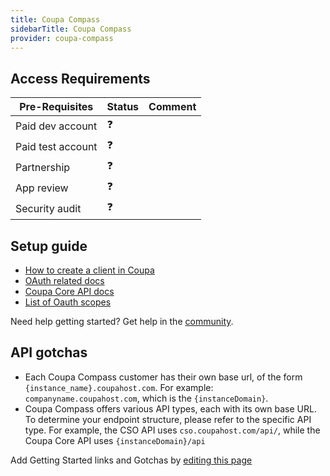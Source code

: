 ```yaml
---
title: Coupa Compass
sidebarTitle: Coupa Compass
provider: coupa-compass
---
```



<Overview />
<PreBuiltTooling provider={providers[pageMetadata.provider]} />
<PreBuiltUseCases />

## Access Requirements
| Pre-Requisites | Status | Comment|
| - | - | - |
| Paid dev account | ❓ |  |
| Paid test account | ❓ |  |
| Partnership | ❓ | |
| App review | ❓ |  |
| Security audit | ❓ | |



## Setup guide

-   [How to create a client in Coupa](https://compass.coupa.com/_dita_/en-us/documentation/plat/integ/coupa_core_api/topics/openid_connect_clients.dita#section-2)
-   [OAuth related docs](https://compass.coupa.com/_dita_/en-us/documentation/plat/integ/coupa_core_api/topics/openid_connect_clients.dita#section-5)
-   [Coupa Core API docs](https://compass.coupa.com/en-us/products/product-documentation/integration-technical-documentation/the-coupa-core-api)
-   [List of Oauth scopes](https://compass.coupa.com/_dita_/en-us/documentation/plat/integ/coupa_core_api/topics/openid_connect_clients.dita#section-3)

<Tip>Need help getting started? Get help in the [community](https://nango.dev/slack).</Tip>

## API gotchas
- Each Coupa Compass customer has their own base url, of the form `{instance_name}.coupahost.com`. For example: `companyname.coupahost.com`, which is the `{instanceDomain}`.
- Coupa Compass offers various API types, each with its own base URL. To determine your endpoint structure, please refer to the specific API type. For example, the CSO API uses `cso.coupahost.com/api/`, while the Coupa Core API uses `{instanceDomain}/api`

<Note>Add Getting Started links and Gotchas by [editing this page](https://github.com/nangohq/nango/tree/master/docs-v2/integrations/all/coupa-compass.mdx)</Note>
